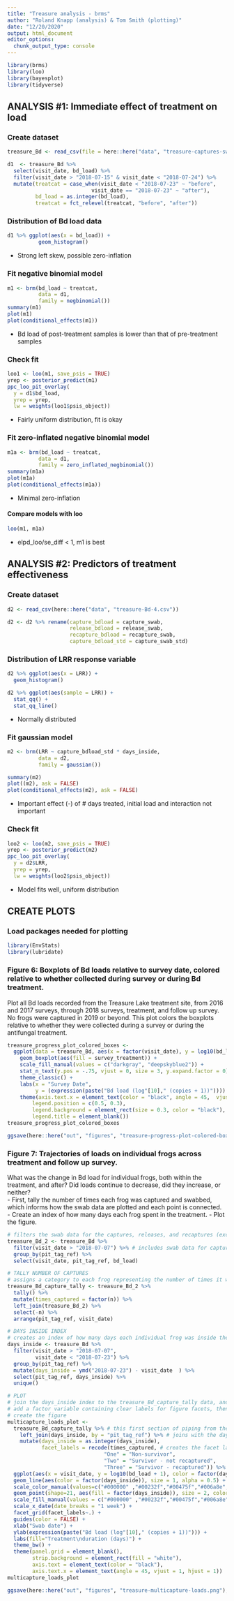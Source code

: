 ```yaml
---
title: "Treasure analysis - brms"
author: "Roland Knapp (analysis) & Tom Smith (plotting)"
date: "12/20/2020"
output: html_document
editor_options: 
  chunk_output_type: console
---
```

```r
library(brms)
library(loo)
library(bayesplot)
library(tidyverse)
```

## ANALYSIS #1: Immediate effect of treatment on load
### Create dataset
```r
treasure_Bd <- read_csv(file = here::here("data", "treasure-captures-swabs.csv"))
```
```r
d1  <- treasure_Bd %>% 
  select(visit_date, bd_load) %>%
  filter(visit_date > "2018-07-15" & visit_date < "2018-07-24") %>% 
  mutate(treatcat = case_when(visit_date < "2018-07-23" ~ "before",
                           visit_date == "2018-07-23" ~ "after"),
         bd_load = as.integer(bd_load),
         treatcat = fct_relevel(treatcat, "before", "after"))
```

### Distribution of Bd load data
```r
d1 %>% ggplot(aes(x = bd_load)) +
          geom_histogram()
```
* Strong left skew, possible zero-inflation 

### Fit negative binomial model
```r
m1 <- brm(bd_load ~ treatcat,
          data = d1, 
          family = negbinomial())
summary(m1)
plot(m1)
plot(conditional_effects(m1))
```
* Bd load of post-treatment samples is lower than that of pre-treatment samples 

### Check fit
```r
loo1 <- loo(m1, save_psis = TRUE)
yrep <- posterior_predict(m1)
ppc_loo_pit_overlay(
  y = d1$bd_load, 
  yrep = yrep,
  lw = weights(loo1$psis_object))
```
* Fairly uniform distribution, fit is okay

### Fit zero-inflated negative binomial model
```r
m1a <- brm(bd_load ~ treatcat,
          data = d1, 
          family = zero_inflated_negbinomial())
summary(m1a)
plot(m1a)
plot(conditional_effects(m1a))
```
* Minimal zero-inflation

#### Compare models with loo
```r
loo(m1, m1a)
```
* elpd_loo/se_diff < 1, m1 is best

## ANALYSIS #2: Predictors of treatment effectiveness
### Create dataset
```r
d2 <- read_csv(here::here("data", "treasure-Bd-4.csv"))
```
```r
d2 <- d2 %>% rename(capture_bdload = capture_swab,
                    release_bdload = release_swab,
                    recapture_bdload = recapture_swab,
                    capture_bdload_std = capture_swab_std)
```

### Distribution of LRR response variable
```r
d2 %>% ggplot(aes(x = LRR)) +
  geom_histogram()

d2 %>% ggplot(aes(sample = LRR)) +
  stat_qq() +
  stat_qq_line()
```
* Normally distributed

### Fit gaussian model
```r
m2 <- brm(LRR ~ capture_bdload_std * days_inside,
          data = d2,
          family = gaussian())

summary(m2)
plot((m2), ask = FALSE)
plot(conditional_effects(m2), ask = FALSE)
```
* Important effect (-) of # days treated, initial load and interaction not important

### Check fit
```r
loo2 <- loo(m2, save_psis = TRUE)
yrep <- posterior_predict(m2)
ppc_loo_pit_overlay(
  y = d2$LRR, 
  yrep = yrep,
  lw = weights(loo2$psis_object))
```
* Model fits well, uniform distribution

## CREATE PLOTS
### Load packages needed for plotting
```r
library(EnvStats)
library(lubridate)
```

### Figure 6: Boxplots of Bd loads relative to survey date, colored relative to whether collected during survey or during Bd treatment.

Plot all Bd loads recorded from the Treasure Lake treatment site, from 2016 and 2017 surveys, through 2018 surveys, treatment, and follow up survey. No frogs were captured in 2019 or beyond. This plot colors the boxplots relative to whether they were collected during a survey or during the antifungal treatment.
```r
treasure_progress_plot_colored_boxes <- 
  ggplot(data = treasure_Bd, aes(x = factor(visit_date), y = log10(bd_load + 1)), fill = survey_treatment) + 
    geom_boxplot(aes(fill = survey_treatment)) +
    scale_fill_manual(values = c("darkgray", "deepskyblue2")) +
    stat_n_text(y.pos = -.75, vjust = 0, size = 3, y.expand.factor = 0) + 
    theme_classic() +
    labs(x = "Survey Date",
         y = (expression(paste("Bd load (log"[10]," (copies + 1))")))) +
    theme(axis.text.x = element_text(color = "black", angle = 45,  vjust = 1, hjust = 1),
        legend.position = c(0.5, 0.3),
        legend.background = element_rect(size = 0.3, color = "black"),
        legend.title = element_blank())
treasure_progress_plot_colored_boxes
```
```r
ggsave(here::here("out", "figures", "treasure-progress-plot-colored-boxes.png"), width = 15, height = 10, units="cm")
```

### Figure 7: Trajectories of loads on individual frogs across treatment and follow up survey.

What was the change in Bd load for individual frogs, both within the treatment, and after? Did loads continue to decrease, did they increase, or neither?  
-  First, tally the number of times each frog was captured and swabbed, which informs how the swab data are plotted and each point is connected.  
-  Create an index of how many days each frog spent in the treatment.
-  Plot the figure.
```r
# filters the swab data for the captures, releases, and recaptures (excludes swabs prior to treatment)
treasure_Bd_2 <- treasure_Bd %>% 
  filter(visit_date > "2018-07-07") %>% # includes swab data for capture, release, and recapture
  group_by(pit_tag_ref) %>% 
  select(visit_date, pit_tag_ref, bd_load)

# TALLY NUMBER OF CAPTURES
# assigns a category to each frog representing the number of times it was captured (once, twice, thrice)
treasure_Bd_capture_tally <- treasure_Bd_2 %>% 
  tally() %>% 
  mutate(times_captured = factor(n)) %>% 
  left_join(treasure_Bd_2) %>% 
  select(-n) %>% 
  arrange(pit_tag_ref, visit_date)

# DAYS INSIDE INDEX
# creates an index of how many days each individual frog was inside the pen for treatment
days_inside <- treasure_Bd %>% 
  filter(visit_date > "2018-07-07",
         visit_date < "2018-07-23") %>% 
  group_by(pit_tag_ref) %>% 
  mutate(days_inside = ymd("2018-07-23") - visit_date  ) %>% 
  select(pit_tag_ref, days_inside) %>% 
  unique()
```
```r
# PLOT
# join the days_inside index to the treasure_Bd_capture_tally data, and
# add a factor variable containing clear labels for figure facets, then
# create the figure
multicapture_loads_plot <- 
  treasure_Bd_capture_tally %>% # this first section of piping from the data object to ggplot simply 1) creates a variable coded with clear labels for figure facets, and 2) joins with the index of how many days each frog was inside the pen getting treatment.
    left_join(days_inside, by = "pit_tag_ref") %>% # joins with the days_inside index 
    mutate(days_inside = as.integer(days_inside), 
           facet_labels = recode(times_captured, # creates the facet labels
                               "One" = "Non-survivor",
                               "Two" = "Survivor - not recaptured",
                               "Three" = "Survivor - recaptured")) %>% 
  ggplot(aes(x = visit_date, y = log10(bd_load + 1), color = factor(days_inside), group = pit_tag_ref))+
  geom_line(aes(color = factor(days_inside)), size = 1, alpha = 0.5) +
  scale_color_manual(values=c("#000000" ,"#00232f","#00475f","#006a8e","#008ebe","#00b2ee")) + # colors selected from https://www.color-hex.com
  geom_point(shape=21, aes(fill = factor(days_inside)), size = 2, color = "black", alpha = 0.75) +
  scale_fill_manual(values = c("#000000" ,"#00232f","#00475f","#006a8e","#008ebe","#00b2ee")) +
  scale_x_date(date_breaks = "1 week") + 
  facet_grid(facet_labels~.) +
  guides(color = FALSE) +
  xlab("Swab date") + 
  ylab(expression(paste("Bd load (log"[10]," (copies + 1))"))) +
  labs(fill="Treatment\nduration (days)") +
  theme_bw() +
  theme(panel.grid = element_blank(),
        strip.background = element_rect(fill = "white"),
        axis.text = element_text(color = "black"),
        axis.text.x = element_text(angle = 45, vjust = 1, hjust = 1))
multicapture_loads_plot
```
```r
ggsave(here::here("out", "figures", "treasure-multicapture-loads.png"), width = 15, height = 10, units="cm")
```




